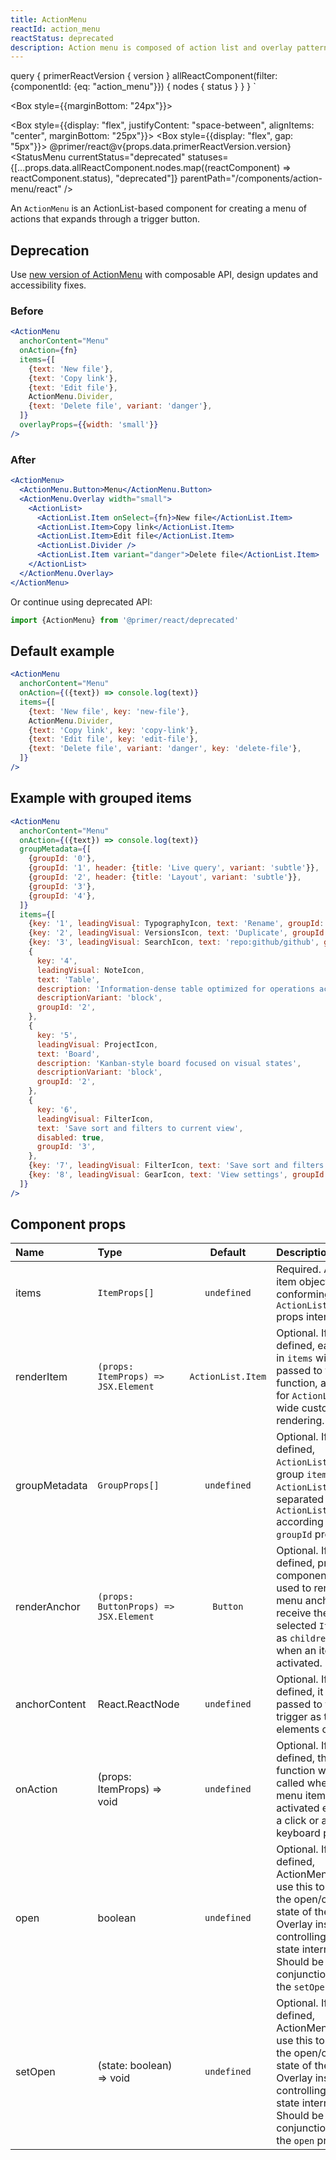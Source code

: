 ```yaml
---
title: ActionMenu
reactId: action_menu
reactStatus: deprecated
description: Action menu is composed of action list and overlay patterns used for quick actions and selections.
---
```



  query {
    primerReactVersion {
      version
    }
    allReactComponent(filter: {componentId: {eq: "action_menu"}}) {
      nodes {
        status
      }
    }
  }
`

<Box style={{marginBottom: "24px"}}>
  <ComponentPageNav
    basePath="/components/action-menu"
    includeReact={true}
    includeRails={true}
    includeFigma={true}
    current="react"
  />
</Box>

<Box style={{display: "flex", justifyContent: "space-between", alignItems: "center", marginBottom: "25px"}}>
  <Box style={{display: "flex", gap: "5px"}}>
    <Label size="large">@primer/react@v{props.data.primerReactVersion.version}</Label>
    <StatusLabel status="Deprecated" />
    <AccessibilityLabel a11yReviewed={false} short={false} />
  </Box>
  <Box>
    <StatusMenu currentStatus="deprecated" statuses={[...props.data.allReactComponent.nodes.map((reactComponent) => reactComponent.status), "deprecated"]} parentPath="/components/action-menu/react" />
  </Box>
</Box>

An `ActionMenu` is an ActionList-based component for creating a menu of actions that expands through a trigger button.

## Deprecation

Use [new version of ActionMenu](/components/action-menu/react) with composable API, design updates and accessibility fixes.

### Before

```jsx
<ActionMenu
  anchorContent="Menu"
  onAction={fn}
  items={[
    {text: 'New file'},
    {text: 'Copy link'},
    {text: 'Edit file'},
    ActionMenu.Divider,
    {text: 'Delete file', variant: 'danger'},
  ]}
  overlayProps={{width: 'small'}}
/>
```

### After

```jsx
<ActionMenu>
  <ActionMenu.Button>Menu</ActionMenu.Button>
  <ActionMenu.Overlay width="small">
    <ActionList>
      <ActionList.Item onSelect={fn}>New file</ActionList.Item>
      <ActionList.Item>Copy link</ActionList.Item>
      <ActionList.Item>Edit file</ActionList.Item>
      <ActionList.Divider />
      <ActionList.Item variant="danger">Delete file</ActionList.Item>
    </ActionList>
  </ActionMenu.Overlay>
</ActionMenu>
```

Or continue using deprecated API:

```js
import {ActionMenu} from '@primer/react/deprecated'
```

## Default example

```jsx live deprecated
<ActionMenu
  anchorContent="Menu"
  onAction={({text}) => console.log(text)}
  items={[
    {text: 'New file', key: 'new-file'},
    ActionMenu.Divider,
    {text: 'Copy link', key: 'copy-link'},
    {text: 'Edit file', key: 'edit-file'},
    {text: 'Delete file', variant: 'danger', key: 'delete-file'},
  ]}
/>
```

## Example with grouped items

```jsx live deprecated
<ActionMenu
  anchorContent="Menu"
  onAction={({text}) => console.log(text)}
  groupMetadata={[
    {groupId: '0'},
    {groupId: '1', header: {title: 'Live query', variant: 'subtle'}},
    {groupId: '2', header: {title: 'Layout', variant: 'subtle'}},
    {groupId: '3'},
    {groupId: '4'},
  ]}
  items={[
    {key: '1', leadingVisual: TypographyIcon, text: 'Rename', groupId: '0'},
    {key: '2', leadingVisual: VersionsIcon, text: 'Duplicate', groupId: '0'},
    {key: '3', leadingVisual: SearchIcon, text: 'repo:github/github', groupId: '1'},
    {
      key: '4',
      leadingVisual: NoteIcon,
      text: 'Table',
      description: 'Information-dense table optimized for operations across teams',
      descriptionVariant: 'block',
      groupId: '2',
    },
    {
      key: '5',
      leadingVisual: ProjectIcon,
      text: 'Board',
      description: 'Kanban-style board focused on visual states',
      descriptionVariant: 'block',
      groupId: '2',
    },
    {
      key: '6',
      leadingVisual: FilterIcon,
      text: 'Save sort and filters to current view',
      disabled: true,
      groupId: '3',
    },
    {key: '7', leadingVisual: FilterIcon, text: 'Save sort and filters to new view', groupId: '3'},
    {key: '8', leadingVisual: GearIcon, text: 'View settings', groupId: '4'},
  ]}
/>
```

## Component props

| Name          | Type                                  |      Default      | Description                                                                                                                                                                                        |
| :------------ | :------------------------------------ | :---------------: | :------------------------------------------------------------------------------------------------------------------------------------------------------------------------------------------------- |
| items         | `ItemProps[]`                         |    `undefined`    | Required. A list of item objects conforming to the `ActionList.Item` props interface.                                                                                                              |
| renderItem    | `(props: ItemProps) => JSX.Element`   | `ActionList.Item` | Optional. If defined, each item in `items` will be passed to this function, allowing for `ActionList`-wide custom item rendering.                                                                  |
| groupMetadata | `GroupProps[]`                        |    `undefined`    | Optional. If defined, `ActionList` will group `items` into `ActionList.Group`s separated by `ActionList.Divider` according to their `groupId` property.                                            |
| renderAnchor  | `(props: ButtonProps) => JSX.Element` |     `Button`      | Optional. If defined, provided component will be used to render the menu anchor. Will receive the selected `Item` text as `children` prop when an item is activated.                               |
| anchorContent | React.ReactNode                       |    `undefined`    | Optional. If defined, it will be passed to the trigger as the elements child.                                                                                                                      |
| onAction      | (props: ItemProps) => void            |    `undefined`    | Optional. If defined, this function will be called when a menu item is activated either by a click or a keyboard press.                                                                            |
| open          | boolean                               |    `undefined`    | Optional. If defined, ActionMenu will use this to control the open/closed state of the Overlay instead of controlling the state internally. Should be used in conjunction with the `setOpen` prop. |
| setOpen       | (state: boolean) => void              |    `undefined`    | Optional. If defined, ActionMenu will use this to control the open/closed state of the Overlay instead of controlling the state internally. Should be used in conjunction with the `open` prop.    |
